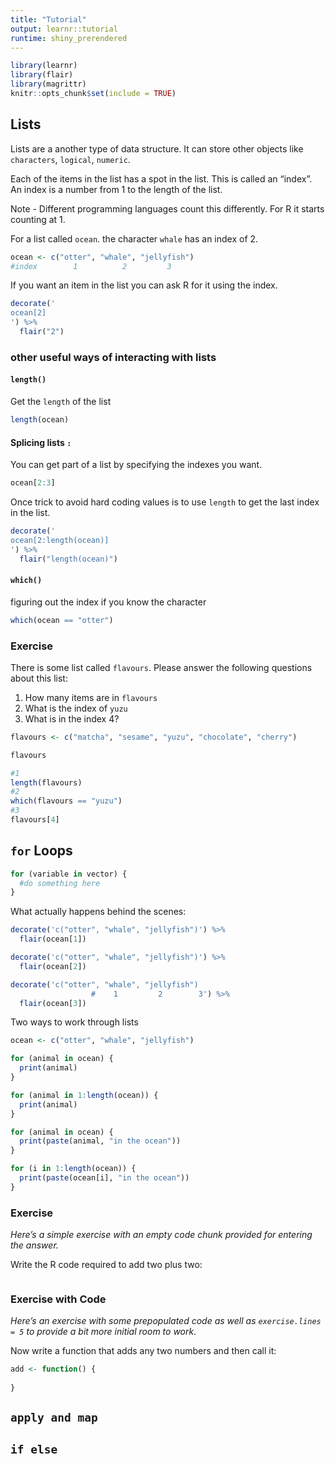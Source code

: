 ```yaml
---
title: "Tutorial"
output: learnr::tutorial
runtime: shiny_prerendered
---
```


```r
library(learnr)
library(flair)
library(magrittr)
knitr::opts_chunk$set(include = TRUE)
```

## Lists

Lists are a another type of data structure. It can store other objects like `characters`, `logical`, `numeric`.

Each of the items in the list has a spot in the list. This is called an "index". An index is a number from 1 to the length of the list. 

Note - Different programming languages count this differently. For R it starts counting at 1.

For a list called `ocean`. the character `whale` has an index of 2.

```r
ocean <- c("otter", "whale", "jellyfish")
#index        1          2         3
```

If you want an item in the list you can ask R for it using the index.

```r
decorate('
ocean[2]
') %>%
  flair("2")
```

### other useful ways of interacting with lists
#### `length()`
Get the `length` of the list
```r
length(ocean)
```

#### **Splicing lists** `:`

You can get part of a list by specifying the indexes you want.
```r
ocean[2:3]
```

Once trick to avoid hard coding values is to use `length` to get the last index in the list.
```r
decorate('
ocean[2:length(ocean)]
') %>%
  flair("length(ocean)")
```

#### `which()`
figuring out the index if you know the character
```r
which(ocean == "otter")
```

### Exercise 
There is some list called `flavours`. Please answer the following questions about this list:

1. How many items are in `flavours`
2. What is the index of `yuzu`
3. What is in the index 4?
```r
flavours <- c("matcha", "sesame", "yuzu", "chocolate", "cherry")
```

```r
flavours
```

```r
#1
length(flavours)
#2
which(flavours == "yuzu")
#3
flavours[4]
```

## `for` Loops

```r
for (variable in vector) {
  #do something here
}
```

What actually happens behind the scenes:
```r
decorate('c("otter", "whale", "jellyfish")') %>% 
  flair(ocean[1])

decorate('c("otter", "whale", "jellyfish")') %>% 
  flair(ocean[2])

decorate('c("otter", "whale", "jellyfish")
                  #    1         2        3') %>% 
  flair(ocean[3])
```

Two ways to work through lists
```r
ocean <- c("otter", "whale", "jellyfish")

for (animal in ocean) {
  print(animal)
}

for (animal in 1:length(ocean)) {
  print(animal)
}
```

```r
for (animal in ocean) {
  print(paste(animal, "in the ocean"))
}

for (i in 1:length(ocean)) {
  print(paste(ocean[i], "in the ocean"))
}
```


### Exercise 

*Here's a simple exercise with an empty code chunk provided for entering the answer.*

Write the R code required to add two plus two:

```r

```

### Exercise with Code

*Here's an exercise with some prepopulated code as well as `exercise.lines = 5` to provide a bit more initial room to work.*

Now write a function that adds any two numbers and then call it:

```r
add <- function() {
  
}
```

## `apply and map`

## `if else`
